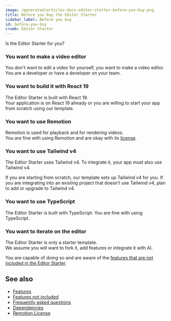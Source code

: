```yaml
---
image: /generated/articles-docs-editor-starter-before-you-buy.png
title: Before you buy the Editor Starter
sidebar_label: Before you buy
id: before-you-buy
crumb: Editor Starter
---
```


Is the Editor Starter for you?

### You want to make a video editor

You don't want to edit a video for yourself, you want to make a video editor.  
You are a developer or have a developer on your team.

### You want to build it with React 19

The Editor Starter is built with React 19.  
Your application is on React 19 already or you are willing to start your app from scratch using our template.

### You want to use Remotion

Remotion is used for playback and for rendering videos.  
You are fine with using Remotion and are okay with its [license](/docs/license).

### You want to use Tailwind v4

The Editor Starter uses Tailwind v4. To integrate it, your app must also use Tailwind v4.

If you are starting from scratch, our template sets up Tailwind v4 for you. If you are integrating into an existing project that doesn’t use Tailwind v4, plan to add or upgrade to Tailwind v4.

### You want to use TypeScript

The Editor Starter is built with TypeScript.
You are fine with using TypeScript.

### You want to iterate on the editor

The Editor Starter is only a starter template.  
We assume you will want to fork it, add features or integrate it with AI.

You are capable of doing so and are aware of the [features that are not included in the Editor Starter](/docs/editor-starter/features-not-included).

## See also

- [Features](/docs/editor-starter/features)
- [Features not included](/docs/editor-starter/features-not-included)
- [Frequently asked questions](/docs/editor-starter/faq)
- [Dependencies](/docs/editor-starter/dependencies)
- [Remotion License](/docs/license)
